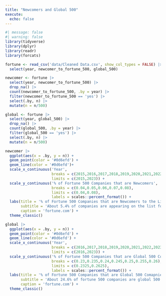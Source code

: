 ```yaml
---
title: "Newcomers and Global 500"
execute: 
  echo: false
---
```


```r
#| message: false
#| warning: false
library(tidyverse)
library(dplyr)
library(readr)
library(forcats)
```

```r
fortune <- read_csv('data/Cleaned Data.csv', show_col_types = FALSE) |>
  select(year, newcomer_to_fortune_500, global_500)
```

```r
newcomer <- fortune |>
  select(year, newcomer_to_fortune_500) |>
  drop_na() |>
  count(newcomer_to_fortune_500, .by = year) |>
  filter(newcomer_to_fortune_500 == 'yes') |>
  select(.by, n) |>
  mutate(n = n/500)
```

```r
global <- fortune |>
  select(year, global_500) |>
  drop_na() |>
  count(global_500, .by = year) |>
  filter(global_500 == 'yes') |>
  select(.by, n) |>
  mutate(n = n/500)
```

```r
newcomer |>
  ggplot(aes(x = .by, y = n)) +
  geom_point(color = '#0d6efd') +
  geom_line(color = '#0d6efd')+
  scale_x_continuous('Year',
                     breaks = c(2015,2016,2017,2018,2019,2020,2021,2022,2023),
                     limits = c(2015,2023)) +
  scale_y_continuous('% of Fortune 500 Companies that are Newcomers',
                     breaks = c(0.04,0.05,0.06,0.07,0.08),
                     limits = c(0.04,0.08),
                     labels = scales::percent_format()) +
  labs(title = '% of Fortune 500 Companies that are Newcomers to the List from 2015 to 2023',
       subtitle = 'About 5.4% of companies are appearing on the list for the first time.',
       caption = 'fortune.com') +
  theme_classic()
```

```r
global |>
  ggplot(aes(x = .by, y = n)) +
  geom_point(color = '#0d6efd') +
  geom_line(color = '#0d6efd') +
  scale_x_continuous('Year',
                     breaks = c(2016,2017,2018,2019,2020,2021,2022,2023),
                     limits = c(2016,2023)) +
  scale_y_continuous('% of Fortune 500 Companies that are Global 500 Comapnies',
                     breaks = c(0.23,0.235,0.24,0.245,0.25,0.255,0.26),
                     limits = c(0.2325,0.2625),
                     labels = scales::percent_format()) +
  labs(title = '% of Fortune 500 Companies that are Global 500 Comapnies from 2016 to 2023',
       subtitle = 'About 24.6% of fortune 500 companies are global 500 companies.',
       caption = 'fortune.com') +
  theme_classic()
```